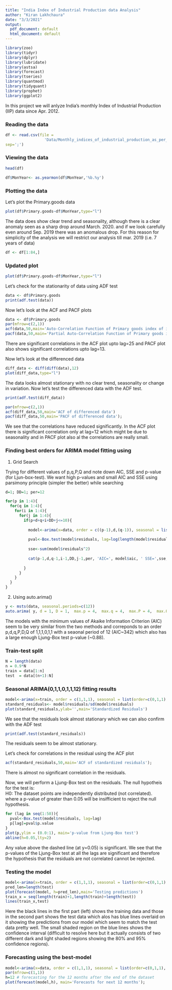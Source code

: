 ```yaml
---
title: "India Index of Industrial Production data Analysis"
author: "Kiran Lakhchaura"
date: "3/3/2021"
output:
  pdf_document: default
  html_document: default
---
```

```r
library(zoo)
library(tidyr)
library(dplyr)
library(lubridate)
library(astsa)
library(forecast)
library(tseries)
library(quantmod)
library(tidyquant)
library(prophet)
library(ggplot2)
```

In this project we will anlyze India's monthly Index of Industrial Production (IIP) data since Apr. 2012.

### Reading the data

```r
df <- read.csv(file = 
                 'Data/Monthly_indices_of_industrial_production_as_per_use-based_classification.csv', 
sep=';')
```

### Viewing the data

```r
head(df)
```

```r
df$MonYear<- as.yearmon(df$MonYear,'%b.%y')
```


### Plotting the data

Let's plot the Primary.goods data 

```r
plot(df$Primary.goods~df$MonYear,type="l")
```
The data does show clear trend and seasonality, although there is a clear anomaly seen as a sharp drop around March. 2020. and if we look carefully even around Sep. 2019 there was an anomalous drop. For this reason for simplicity of the analysis we will restrict our analysis till mar. 2019 (i.e. 7 years of data)

```r
df <- df[1:84,]
```

### Updated plot

```r
plot(df$Primary.goods~df$MonYear,type="l")
```

Let's check for the stationarity of data using ADF test

```r
data <- df$Primary.goods
print(adf.test(data))
```

Now let's look at the ACF and PACF plots

```r
data <- df$Primary.goods
par(mfrow=c(2,1))
acf(data,50,main='Auto-Correlation Function of Primary goods index of industrial output')
pacf(data,50,main='Partial Auto-Correlation Function of Primary goods index of industrial output')
```

There are significant correlations in the ACF plot upto lag=25 and PACF plot also shows significant correlations upto lag=13.

Now let's look at the differenced data

```r
diff_data <- diff(diff(data),12)
plot(diff_data,type="l")
```

The data looks almost stationary with no clear trend, seasonality or change in variation. 
Now let's test the differenced data with the ADF test.

```r
print(adf.test(diff_data))
```

```r
par(mfrow=c(2,1))
acf(diff_data,50,main='ACF of differenced data')
pacf(diff_data,50,main='PACF of differenced data');
```

We see that the correlations have reduced significantly. In the ACF plot there is significant correlation only at lag=12 which might be due to seasonality and in PACF plot also al the correlations are really small.

### Finding best orders for ARIMA model fitting using

1. Grid Search

Trying for different values of p,q,P,Q and note down AIC, SSE and p-value (for Ljun-box-test). 
We want high p-values and small AIC and SSE using parsimony principle (simpler the better) while searching

```r
d=1; DD=1; per=12

for(p in 1:4){
  for(q in 1:4){
    for(i in 1:4){
      for(j in 1:4){
        if(p+d+q+i+DD+j<=10){
          
          model<-arima(x=data, order = c((p-1),d,(q-1)), seasonal = list(order=c((i-1),DD,(j-1)), period=per))
          
          pval<-Box.test(model$residuals, lag=log(length(model$residuals)))
          
          sse<-sum(model$residuals^2)
          
          cat(p-1,d,q-1,i-1,DD,j-1,per, 'AIC=', model$aic, ' SSE=',sse,' p-VALUE=', pval$p.value,'\n')
          
        }
      }
    }
  }
}
```

2. Using auto.arima()

```r
y <- msts(data, seasonal.periods=c(12))
auto.arima( y, d = 1, D = 1,  max.p = 4,  max.q = 4,  max.P = 4,  max.Q = 4, max.order = 10,  start.p = 0,  start.q = 0,  start.P = 0, start.Q = 0, stationary = FALSE, seasonal = TRUE, ic="aic", stepwise = TRUE, approximation = FALSE)
```

The models with the minimum values of Akaike Information Criterion (AIC) seem to be very similar from the two methods and correponds to an order p,d,q,P,D,Q of 1,1,1,0,1,1 with a seaonal period of 12 (AIC~342) which also has a large enough Ljung-Box test p-value (~0.88).

### Train-test split

```r
N = length(data)
n = 0.9*N
train = data[1:n]
test  = data[(n+1):N]
```

### Seasonal ARIMA(0,1,1,0,1,1,12) fitting results

```r
model<-arima(x=train, order = c(1,1,1), seasonal = list(order=c(0,1,1), period=per))
standard_residuals<- model$residuals/sd(model$residuals)
plot(standard_residuals,ylab='',main='Standardized Residuals')
```

We see that the residuals look almost stationary which we can also confirm with the ADF test

```r
print(adf.test(standard_residuals))
```

The residuals seem to be almost stationary.

Let's check for correlations in the residual using the ACF plot

```r
acf(standard_residuals,50,main='ACF of standardized residuals');
```

There is almost no significant correlation in the residuals.

Now, we will perform a Ljung-Box test on the residuals. The null hypotheis for the test is:\
H0: The dataset points are independently distributed (not correlated).\
where a p-value of greater than 0.05 will be insifficient to reject the null hypothesis.

```r
for (lag in seq(1:50)){
  pval<-Box.test(model$residuals, lag=lag)
  p[lag]=pval$p.value
}
plot(p,ylim = (0.0:1), main='p-value from Ljung-Box test')
abline(h=0.05,lty=2)
```

Any value above the dashed line (at y=0.05) is significant. We see that the p-values of the Ljung-Box test at all the lags are significant and therefore the hypothesis that the residuals are not correlated cannot be rejected.

### Testing the model

```r
model<-arima(x=train, order = c(1,1,1), seasonal = list(order=c(0,1,1), period=per))
pred_len=length(test)
plot(forecast(model, h=pred_len),main='Testing predictions')
train_x = seq(length(train)+1,length(train)+length(test))
lines(train_x,test)
```

Here the black lines in the first part (left) shows the training data and those in the second part shows the test data which alos has blue lines overlaid on it showing the predictions from our model which seem to match the test data pretty well. The small shaded region on the blue lines shows the confidence interval (difficult to resolve here but it actually consists of two different dark and light shaded regions showing the 80% and 95% confidence regions).

### Forecasting using the best-model

```r
model<-arima(x=data, order = c(1,1,1), seasonal = list(order=c(0,1,1), period=per))
par(mfrow=c(1,1))
h=12 # forecasting for the 12 months after the end of the dataset
plot(forecast(model,h), main='Forecasts for next 12 months'); 
```

